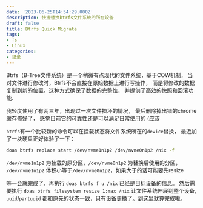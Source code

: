 ```yaml
---
date: '2023-06-25T14:54:29.000Z'
description: 快捷替换btrfs文件系统的所在设备
draft: false
title: Btrfs Quick Migrate
tags:
- fs
- Linux
categories:
- 记录
---
```


Btrfs（B-Tree文件系统）是一个稍微有点现代的文件系统，基于COW机制，
当对文件进行修改时，Btrfs不会直接在原始数据上进行写操作，
而是将修改的数据复制到新的位置。这种方式确保了数据的完整性，
并提供了高效的快照和回滚功能.

我轻度使用了有两三年，出现过一次文件损坏的情况，
最后删除掉出错的chrome缓存修好了，
感觉目前它的可靠性还是可以满足日常使用的 (应该

`btrfs`有一个比较新的命令可以在挂载状态将文件系统所在的`device`替换，
最近加了一块硬盘正好体验了一下：

```bash
doas btrfs replace start /dev/nvme1n1p2 /dev/nvme0n1p2 /nix -f
```

`/dev/nvme1n1p2` 为挂载的原分区，`/dev/nvme0n1p2` 为替换后使用的分区，
`/dev/nvme1n1p2` 体积小等于`/dev/nvme0n1p2`，如果大于的话可能要先resize

等一会就完成了，再执行 `doas btrfs f u /nix` 已经是目标设备的信息。
然后需要执行 `doas btrfs filesystem resize 1:max /nix` 让文件系统伸展到整个设备,
`uuid`/`partuuid` 都和原先的状态一致，只有设备更换了。到这里就算完成啦。
